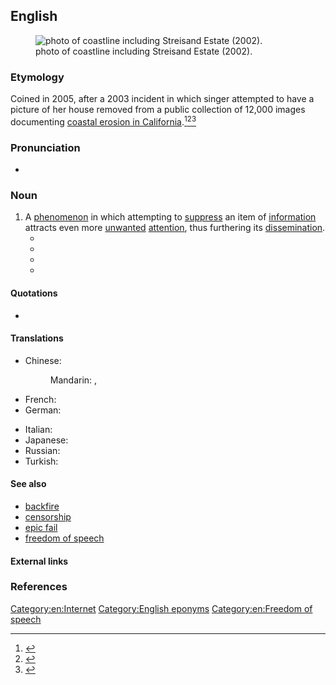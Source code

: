 ==English==
{{was wotd|2012|November|13}}
[[File:Streisand Estate.jpg|thumb|{{w|California Coastal Records Project}} photo of coastline including Streisand Estate (2002).]]

===Etymology===
Coined in 2005, after a 2003 incident in which singer {{w|Barbra Streisand}} attempted to have a picture of her house removed from a public collection of 12,000 images documenting [[w:California Coastal Records Project|coastal erosion in California]].<ref>{{cite news|url=http://www.bbc.co.uk/news/uk-18458567|work=BBC News|title=The Streisand Effect: When censorship backfires|date=June 15, 2012|accessdate=October 29, 2012|publisher=BBC|author=Mario Cacciottolo}}</ref><ref>
{{cite news|url=http://www.techdirt.com/articles/20050105/0132239.shtml|accessdate=October 29, 2012|date=January 5, 2005|title=Since When Is It Illegal To Just Mention A Trademark Online?|author=Mike Masnick|work=techdirt: Legal Issues}}</ref><ref>
{{cite news|url=http://blogs.telegraph.co.uk/technology/miloyiannopoulos/8248311/What_is_The_Streisand_Effect/|work=The Daily Telegraph|title=What is 'The Streisand Effect'?|author=Milo Yiannopoulos|date=January 31, 2009|accessdate=October 29, 2012|publisher=Telegraph Media Group Limited}}
</ref>

===Pronunciation===
* {{a|US}} {{IPA|/ˈstɹaɪ.zænd əˌfɛkt/}}

===Noun===
{{en-noun|head=Streisand [[effect]]}}

# A [[phenomenon]] in which attempting to [[suppress]] an item of [[information]] attracts even more [[unwanted]] [[attention]], thus furthering its [[dissemination]].
#*{{quote-book
 | year = 2009
 | author = John W. Dozier, Sue Scheff
 | title = Google Bomb: The Untold Story of the $11.3M Verdict That Changed the Way We Use the Internet 
 | chapter =
 | url =
 | isbn = 0757314155
 | publisher = HCI
 | page = 40
 | passage = No matter how effective your rebuttal may seem to be to you, a response will "bump" the problem into greater prominence and relevance in the search engine results, which then turns your headache into a migraine. This is doubly dangerous since "bumping" the negative information potentially introduces the "'''Streisand Effect'''" into the equation, which is something to avoid if at all possible. It is commonly defined as a phenomenon in which an attempt to censor or remove a piece of information on the web backfires, causing greater publicity.
}}
#*{{quote-book
 | year = 2009
 | first = Kyle
 | last = Lacy
 | title = Twitter Marketing For Dummies |publisher=For Dummies
 | chapter =
 | url =
 | isbn = 0470561726
 | page = 215
 | passage = Say you discover that people aren't just talking about you, they're bashing you. Should you step in and try to stop them? Again, the answer is absolutely no! Leave them alone – you'll only make the problems worse and create a '''Streisand Effect''' if you try to hush them up.
}}
#*{{quote-news
 | first = Jim
 | last = Emerson
 | title = Teaching the controversy  
 | blog = Scanners  
 | newspaper = [[w:Chicago Sun-Times|Chicago Sun-Times]]
 | date = 2009-09-11
 | url = http://blogs.suntimes.com/scanners/2009/09/when_did_you_stop_raping_and_k.html
 | accessdate = 2009-10-16
 | passage = But that hasn't stopped [[w:Glenn Beck|Beck]]'s lawyers from trying to shut down the site -- resulting in more blowback and another manifestation of the dreaded '''Streisand Effect'''!
}}
#*{{quote-news
 | author = K Vaidya Nathan
 | date = 2010-12-17
 | newspaper = {{w|The Indian Express}}
 | url = http://www.indianexpress.com/news/beware-the-streisand-effect/725720/
 | accessdate = 2012-10-29
 | title = Beware the Streisand effect
 | publisher = The Indian Express Limited
 | passage = Though, the action of the US government was intended to suppress the leaks, the '''‘Streisand effect’''' made sure that the outcome was exactly the opposite. People all over the world, who hadn’t even heard of the Website, were typing WikiLeaks.org on their keyboards only to find a site-unavailable message, which increased their curiosity. People sympathetic to {{w|WikiLeaks}}, in the meantime, had voluntarily mirrored the website in order to keep it online.
}}

====Quotations====
* {{seemoreCites}}

====Translations====
{{trans-top|phenomenon}}
* Chinese:
*: Mandarin: {{t|cmn|史翠珊效應|sc=Hani}}, {{t|cmn|史翠珊效应|tr=Shǐcuìshān xiàoyìng|sc=Hani}}
* French: {{t-|fr|effet Streisand|m}}
* German: {{t-|de|Streisand-Effekt|m}}
{{trans-mid}}
* Italian: {{t-|it|effetto Streisand|m}}
* Japanese: {{t-|ja|ストライサンド効果|tr=Sutoraisando kōka|sc=Jpan}}
* Russian: {{t-|ru|эффект Стрейзанд|m|tr=effékt Strɛ́jzand|sc=Cyrl}}
* Turkish: {{t-|tr|Streisand etkisi}}
{{trans-bottom}}

====See also====
* [[backfire]]
* [[censorship]]
* [[epic fail]]
* [[freedom of speech]]

====External links====
{{projectlinks
|wikipedia
|source|page2=Streisand v. Adelman, assessment by United States House Committee on the Judiciary
|quote
|news|page4=Category:Streisand effect
|commons|page5=Category:Streisand effect
}}

===References===
<references/>

[[Category:en:Internet]]
[[Category:English eponyms]]
[[Category:en:Freedom of speech]]